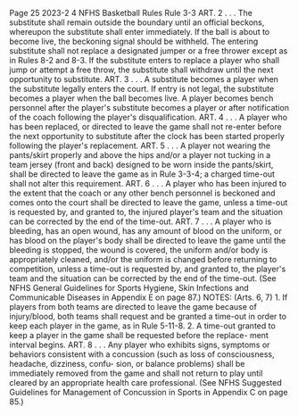 Page 25 2023-2 4 NFHS Basketball Rules Rule 3-3 ART. 2 . . . The substitute shall remain outside the boundary until an official beckons, whereupon the substitute shall enter immediately. If the ball is about to become live, the beckoning signal should be withheld. The entering substitute shall not replace a designated jumper or a free thrower except as in Rules 8-2 and 8-3. If the substitute enters to replace a player who shall jump or attempt a free throw, the substitute shall withdraw until the next opportunity to substitute. ART. 3 . . . A substitute becomes a player when the substitute legally enters the court. If entry is not legal, the substitute becomes a player when the ball becomes live. A player becomes bench personnel after the player's substitute becomes a player or after notification of the coach following the player's disqualification. ART. 4 . . . A player who has been replaced, or directed to leave the game shall not re-enter before the next opportunity to substitute after the clock has been started properly following the player's replacement. ART. 5 . . . A player not wearing the pants/skirt properly and above the hips and/or a player not tucking in a team jersey (front and back) designed to be worn inside the pants/skirt, shall be directed to leave the game as in Rule 3-3-4; a charged time-out shall not alter this requirement. ART. 6 . . . A player who has been injured to the extent that the coach or any other bench personnel is beckoned and comes onto the court shall be directed to leave the game, unless a time-out is requested by, and granted to, the injured player's team and the situation can be corrected by the end of the time-out. ART. 7 . . . A player who is bleeding, has an open wound, has any amount of blood on the uniform, or has blood on the player's body shall be directed to leave the game until the bleeding is stopped, the wound is covered, the uniform and/or body is appropriately cleaned, and/or the uniform is changed before returning to competition, unless a time-out is requested by, and granted to, the player's team and the situation can be corrected by the end of the time-out. (See NFHS General Guidelines for Sports Hygiene, Skin Infections and Communicable Diseases in Appendix E on page 87.) NOTES: (Arts. 6, 7) 1. If players from both teams are directed to leave the game because of injury/blood, both teams shall request and be granted a time-out in order to keep each player in the game, as in Rule 5-11-8. 2. A time-out granted to keep a player in the game shall be requested before the replace- ment interval begins. ART. 8 . . . Any player who exhibits signs, symptoms or behaviors consistent with a concussion (such as loss of consciousness, headache, dizziness, confu- sion, or balance problems) shall be immediately removed from the game and shall not return to play until cleared by an appropriate health care professional. (See NFHS Suggested Guidelines for Management of Concussion in Sports in Appendix C on page 85.)